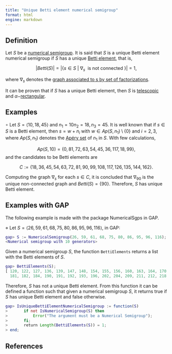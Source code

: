 ```yaml
---
title: "Unique Betti element numerical semigroup"
format: html
engine: markdown
---
```


<!-- Affine-NS-unique-Betti-element // Num. Sem.  -->

## Definition

Let $S$ be a [numerical semigroup](../Basic-concepts/Numerical-semigroup.qmd). It is said that $S$ is a unique Betti element numerical semigroup if $S$ has a unique [Betti element](../Presentations-NS/Betti-element.qmd), that is,

$$
|Betti(S)| = |\{s \in S ~ | ~ \nabla_s ~ \text{ is not connected} ~ \}| = 1,
$$ 

where $\nabla_s$ denotes the [graph associated to s by set of factorizations](../Presentations-NS/Graph-associated-to-an-element.qmd).

It can be proven that if $S$ has a unique Betti element, then $S$ is [telescopic](NS-telescopic.qmd) and $\alpha-$[rectangular](NS-alpha-rectangular.qmd).

## Examples

$\circ$ Let $S = \langle 10, 18, 45 \rangle$ and $n_1 = 10 n_2 = 18, n_3 = 45$. It is well known that if $s \in S$ is a Betti element, then $s = w + n_i$ with $w \in Ap(S, n_1) \setminus \{0\}$ and $i = 2,3$, where $Ap(S, n_1)$ denotes the [Apéry set](../Basic-concepts/Apery-set.qmd) of $n_1$ in $S$. With few calculations,

$$
Ap(S, 10) = \{0, 81, 72, 63, 54, 45, 36, 117, 18, 99\},
$$ and the candidates to be Betti elements are

$$
C := \{18, 36, 45, 54, 63, 72, 81, 90, 99, 108, 117, 126, 135, 144, 162 \}.
$$

Computing the graph $\nabla_s$ for each $s \in C$, it is concluded that $\nabla_{90}$ is the unique non-connected graph and $Betti(S) = \{90\}$. Therefore, $S$ has unique Betti element.

## Examples with GAP

The following example is made with the package NumericalSgps in GAP.

$\diamond$ Let $S = \langle 26, 59, 61, 68, 75, 80, 86, 95, 96, 116 \rangle$, in GAP:

``` gap
gap> S := NumericalSemigroup(26, 59, 61, 68, 75, 80, 86, 95, 96, 116);
<Numerical semigroup with 10 generators>
```

Given a numerical semigroup $S$, the function `BettiElements` returns a list with the Betti elements of $S$.

``` gap
gap> BettiElements(S);
[ 120, 122, 127, 136, 139, 147, 148, 154, 155, 156, 160, 163, 164, 170, 171, 172, 175, 176, 177,
  181, 182, 184, 190, 191, 192, 193, 196, 202, 204, 209, 211, 212, 218, 220, 225, 232, 236 ]
```

Therefore, $S$ has not a unique Betti element. From this function it can be defined a function such that given a numerical semigroup $S$, it returns true if $S$ has unique Betti element and false otherwise.

``` gap
gap> IsUniqueBettiElementNumericalSemigroup := function(S)
>       if not IsNumericalSemigroup(S) then
>           Error("The argument must be a Numerical Semigroup");
>       fi;
>       return Length(BettiElements(S)) = 1;
> end;
```

## References
